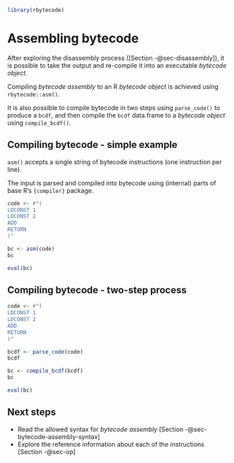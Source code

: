 
```r
library(rbytecode)
```

# Assembling bytecode {#sec-assembly}

After exploring the disassembly process ([Section -@sec-disassembly]), it is possible 
to take the output and re-compile it into an executable *bytecode object*.

Compiling *bytecode assembly* to an R *bytecode object* is achieved using 
`rbytecode::asm()`.

It is also possible to compile bytecode in two steps using `parse_code()` to 
produce a `bcdf`, and then compile the `bcdf` data.frame to a *bytecode object*
using `compile_bcdf()`.


## Compiling bytecode - simple example

`asm()` accepts a single string of bytecode instructions (one instruction per line).

The input is parsed and compiled into bytecode using (internal) parts of
base R's `{compiler}` package.


```r
code <- r"(
LDCONST 1
LDCONST 2
ADD
RETURN
)"

bc <- asm(code)
bc

eval(bc)
```


## Compiling bytecode - two-step process

```r
code <- r"(
LDCONST 1
LDCONST 2
ADD
RETURN
)"

bcdf <- parse_code(code)
bcdf

bc <- compile_bcdf(bcdf)
bc

eval(bc)
```


## Next steps

* Read the allowed syntax for *bytecode assembly* [Section -@sec-bytecode-assembly-syntax]
* Explore the reference information about each of the instructions [Section -@sec-op]